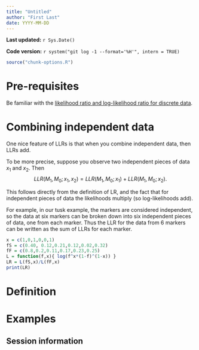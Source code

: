 ```yaml
---
title: "Untitled"
author: "First Last"
date: YYYY-MM-DD
---
```


**Last updated:** `r Sys.Date()`

**Code version:** `r system("git log -1 --format='%H'", intern = TRUE)`

```r
source("chunk-options.R")
```

# Pre-requisites

Be familiar with the [likelihood ratio and log-likelihood ratio for discrete data](likelihood_ratio_simple_models.html).


# Combining independent data

One nice feature of LLRs is that when you combine independent data, then LLRs add. 

To be more precise, suppose you observe two independent pieces of data $x_1$ and $x_2$.
Then 
$$LLR(M_1,M_0; x_1,x_2) = LLR(M_1,M_0; x_1) + LLR(M_1,M_0; x_2).$$

This follows directly from the definition of LR, and the fact that for independent pieces
of data the likelihoods multiply (so log-likelihoods add).

For example, in our tusk example, the markers are considered independent, so the data at six markers
can be broken down into six independent pieces of data, one from each marker. Thus the LLR for
the data from 6 markers can be written as the sum of LLRs for each marker.
```r
x = c(1,0,1,0,0,1)
fS = c(0.40, 0.12,0.21,0.12,0.02,0.32)
fF = c(0.8,0.2,0.11,0.17,0.23,0.25)
L = function(f,x){ log(f^x*(1-f)^(1-x)) }
LR = L(fS,x)/L(fF,x)
print(LR)
```


# Definition

# Examples

## Session information

```r
```
